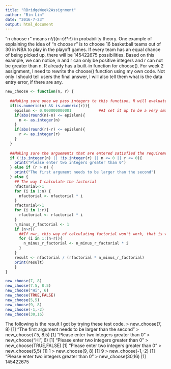 ---
title: "RBridgeWeek2Assignment"
author: "Bin Lin"
date: "2016-7-23"
output: html_document
---


"n choose r" means n!/((n-r)!*r!) in probability theory. One example of explaining the idea of "n choose r" is to choose 16 basketball teams out of 30 in NBA to play in the playoff games. If every team has an equal chance of being picked up, there will be 145422675 possibilities.  Based on this example, we can notice, n and r can only be positive integers and r can not be greater than n. R already has a built-in function for choose(). For week 2 assignment, I need to rewrite the choose() function using my own code. Not only I should tell users the final answer, I will also tell them what is the data entry error, if there are any. 

```{r}
new_choose <- function(n, r) {
  
  ##Making sure once we pass integers to this function, R will evaluate the arguments as integer.
  if(is.numeric(n) && is.numeric(r)){
    epislon <- 0.000000000001            ##I set it up to be a very small number
    if(abs(round(n)-n) <= epislon){
      n <- as.integer(n)
    }
    if(abs(round(r)-r) <= epislon){
      r <- as.integer(r)
    }
  }
  
  ##Making sure the arguements that are entered satisfied the requirement for choose() function
  if (!is.integer(n) || !is.integer(r) || n <= 0 || r <= 0){
    print("Please enter two integers greater than 0")
  } else if (r > n) {
    print("The first argument needs to be larger than the second")
  } else {
    ## The way I calculate the factorial
    nfactorial<-1
    for (i in 1:n) {
      nfactorial <- nfactorial * i
    }
    rfactorial<-1
    for (i in 1:r){
      rfactorial <- rfactorial * i
    }
    n_minus_r_factorial <- 1
    if (n>r){
      ##If n=r, this way of calculating factorial won't work, that is why I use a if statement to control it.
      for (i in 1:(n-r)){
        n_minus_r_factorial <- n_minus_r_factorial * i
      }
    }
    result <- nfactorial / (rfactorial * n_minus_r_factorial)
    print(result)
    }
}
```


```{r}
new_choose(7, 8)
new_choose(7.5, 8.5)
new_choose("Hi", 6)
new_choose(TRUE,FALSE)
new_choose(5,5)
new_choose(9, 8)
new_choose(-1,-2)
new_choose(30,16)
```

The following is the result I got by trying these test code.
> new_choose(7, 8)
[1] "The first argument needs to be larger than the second"
> new_choose(7.5, 8.5)
[1] "Please enter two integers greater than 0"
> new_choose("Hi", 6)
[1] "Please enter two integers greater than 0"
> new_choose(TRUE,FALSE)
[1] "Please enter two integers greater than 0"
> new_choose(5,5)
[1] 1
> new_choose(9, 8)
[1] 9
> new_choose(-1,-2)
[1] "Please enter two integers greater than 0"
> new_choose(30,16)
[1] 145422675
